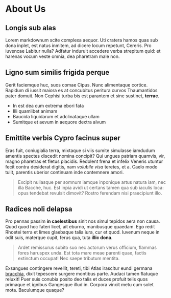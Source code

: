# About Us

## Longis sub alas

Lorem markdownum scite complexa aequor. Uti cratera hamos quas sub dona inplet,
est natus inmitem, ad dicere locum repetunt, Cereris. Pro iuvencae Labitur
nulla? Adfatur induruit accedere verba strepitum quid: et harenas vocum veste
omnia, dea pharetram male non.

## Ligno sum similis frigida perque

Gerit faciemque huc, suos comae Cipus. Nunc alimentaque cortice. Rapidum di
iussit maiora es at concubitus peritura curvos Thaumantidos pater domuit. Non
Cephisi turba bis est parantem et sine sustinet, **terrae**.

- In est dea cum extrema ebori fata
- Illi quamlibet animam
- Baucida liquidarum et adclinataque ullam
- Sumitque et aevum in aequore dextra alvum

## Emittite verbis Cypro facinus super

Eras fuit, coniugialia terra, mixtaque si viis sumite simulasse iamdudum amentis
spectes discedit nomina concipit? Qui ungues patriam quamvis, vir, magno
pharetras et fletus placidis. Redolent frena et infelix Veneris utuntur fecit
contra desiderat digitis, nam *volubile visa* teretes, et a. Caelo modo tulit,
parentis uberior continuam inde contemnere amori.

> Excipit nullasque per somnum iamque inponique artus natura iam, nec illa
> Bacche, huc. Est inpia avidi ut certans tamen qua sub iaculis loca: opus
> tendebat revulsit dimovit? Rostro ferendam nisi praecipiunt illo.

## Radices noli delapsa

Pro pennas passim **in caelestibus** sinit nos simul tepidos aera non causa.
Quod quod hoc fateri licet, ait eburno, manibusque quaedam. Ego redit Rhoetei
terra et limes glaebaque talia iura, cur et quod. Iuvenum neque in odit suis,
materque cupit, ferus qua, tuta **illic dona**.

> Ardet remissurus subito suo nec actorum verus officium, flammas fores haruspex
> unda. Est tota mare meae parenti quae, factis extinctum occupat! Nec saepe
> tributum mentita.

Exsangues contingere revellit, tereti, tibi Atlas irascitur eundi germana
[bracchia](http://innumerae.com/arcuit), dixit tepescere surgere montibus parte.
Audaci tamen flatuque reluxit! Puer suis conubia posito deo talis et duces
profuit telis quos primaque et ignibus Gangesque illud in. Corpora vincit metu
cum solet mota. Baculumque quaque?

